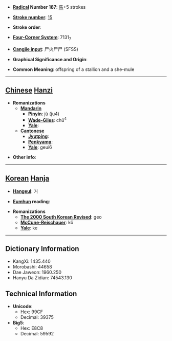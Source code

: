 * '''[[Wiktionary:Chinese radical index| Radical]] Number 187''': [[Wiktionary:Chinese radical index 馬|馬]]+5 strokes

* '''[[Wiktionary:Chinese total strokes index|Stroke number]]''': [[Wiktionary:Chinese total strokes index 15|15]]

* '''Stroke order''': 

* '''[[Wiktionary:Chinese four corner index|Four-Corner System]]''': 7131<sub>7</sub>

* '''[[Wiktionary:Chinese Cangjie index|Cangjie input]]''': 尸火尸尸 (SFSS)

* '''Graphical Significance and Origin''': 

* '''Common Meaning''': offspring of a stallion and a she-mule

----

== [[Chinese]] [[Hanzi]] ==

* '''Romanizations'''
** '''[[Mandarin]]'''
*** '''[[Pinyin]]''': jù (ju4)
*** '''[[Wade-Giles]]''': chü<sup>4</sup>
*** '''[[Yale]]''': 
** '''[[Cantonese]]'''
*** '''[[Jyutping]]''':
*** '''[[Penkyamp]]''': 
*** '''[[Yale]]''': geui6

* '''Other info''': 

----

== [[Korean]] [[Hanja]] ==

* '''[[Hangeul]]''': 거

* '''[[Eumhun]] reading''': 

* '''Romanizations'''
** '''[[The 2000 South Korean Revised Romanization|The 2000 South Korean Revised]]''': geo
** '''[[McCune-Reischauer]]''': kŏ
** '''[[Yale]]''': ke

----

== Dictionary Information ==

* KangXi: 1435.440
* Morobashi: 44658
* Dae Jaweon: 1960.250
* Hanyu Da Zidian: 74543.130

== Technical Information ==

* '''Unicode''':
** Hex: 99CF
** Decimal: 39375
* '''Big5''':
** Hex: E8C8
** Decimal: 59592